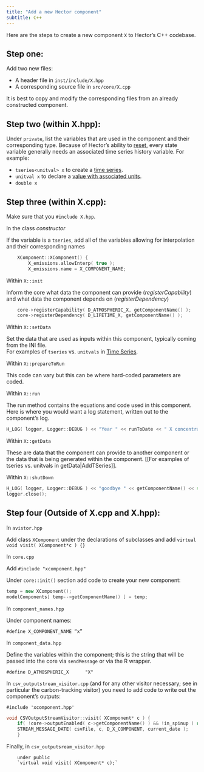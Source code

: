 ```yaml
---
title: "Add a new Hector component"
subtitle: C++
---
```


Here are the steps to create a new component `X` to Hector's C++ codebase. 

Step one:
-----------

Add two new files: 

* A header file in `inst/include/X.hpp`
* A corresponding source file in `src/core/X.cpp`

It is best to copy and modify the corresponding files from an already constructed component.

Step two (within X.hpp):
-----------

Under `private`, list the variables that are used in the component and their corresponding type. 
Because of Hector's ability to [reset](../reference/reset.html), 
every state variable generally needs an associated time series history variable. For example: 

* `tseries<unitval> x` to create a [time series](TimeSeries.html).
* `unitval x` to declare a [value with associated units](Unitvals.html).
* `double x` 

Step three (within X.cpp):
---------

Make sure that you `#include X.hpp`.

In the class _constructor_  

If the variable is a `tseries`, add all of the variables allowing for interpolation and their corresponding names

```cpp
	XComponent::XComponent() {
	    X_emissions.allowInterp( true ); 
	    X_emissions.name = X_COMPONENT_NAME; 
```

Within `X::init`

Inform the core what data the component can provide (*registerCapability*) and what data the component depends on (*registerDependency*)

```cpp
	core->registerCapability( D_ATMOSPHERIC_X, getComponentName() );
	core->registerDependency( D_LIFETIME_X, getComponentName() );
```

Within `X::setData`

Set the data that are used as inputs within this component, typically coming from the INI file.  
For examples of `tseries` vs. `unitvals` in [Time Series](TimeSeries.html).

Within `X::prepareToRun`

This code can vary but this can be where hard-coded parameters are coded. 

Within `X::run`

The run method contains the equations and code used in this component. Here is where you would want a log statement, written out to the component's log.

```cpp
H_LOG( logger, Logger::DEBUG ) << "Year " << runToDate << " X concentration = " << X.get( runToDate ) << std::endl;
```

Within `X::getData`  

These are data that the component can provide to another component or the data that is being generated within the component. [[For examples of tseries vs. unitvals in getData|AddTSeries]].

Within `X::shutDown`  

```cpp
H_LOG( logger, Logger::DEBUG ) << "goodbye " << getComponentName() << std::endl;
logger.close();
```
    
Step four (Outside of X.cpp and X.hpp):
----------------------------------------

In `avistor.hpp`

Add class `XComponent` under the declarations of subclasses and add `virtual void visit( XComponent*c ) {}`

In `core.cpp`

Add `#include "xcomponent.hpp" `  

Under `core::init()` section add code to create your new component:

```cpp
temp = new XComponent();
modelComponents[ temp-->getComponentName() ] = temp;
```

In `component_names.hpp`

Under component names:   

`#define X_COMPONENT_NAME “x”`
	
In `component_data.hpp`

Define the variables within the component; this is the string that will be passed into the core via 
`sendMessage` or via the R wrapper. 

`#define D_ATMOSPHERIC_X      "X"`

In `csv_outputstream_visitor.cpp` (and for any other visitor necessary; see in particular
the carbon-tracking visitor) you need to add code to write out the component's outputs:

`#include 'xcomponent.hpp' ` 

```cpp       
void CSVOutputStreamVisitor::visit( XComponent* c ) {
   	if( !core->outputEnabled( c->getComponentName() ) && !in_spinup ) return;
	STREAM_MESSAGE_DATE( csvFile, c, D_X_COMPONENT, current_date );
	}
```

Finally, in `csv_outputsream_visitor.hpp`

```
	under public  
	`virtual void visit( XComponent* c);`
```
